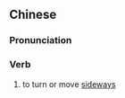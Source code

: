{{also|侧身}}
==Chinese==
{{zh-forms|s=侧身}}

===Pronunciation===
{{zh-pron
|m=cèshēn
|c=zak1 san1
|cat=v
}}

===Verb===
{{zh-verb}}

# to turn or move [[sideways]]